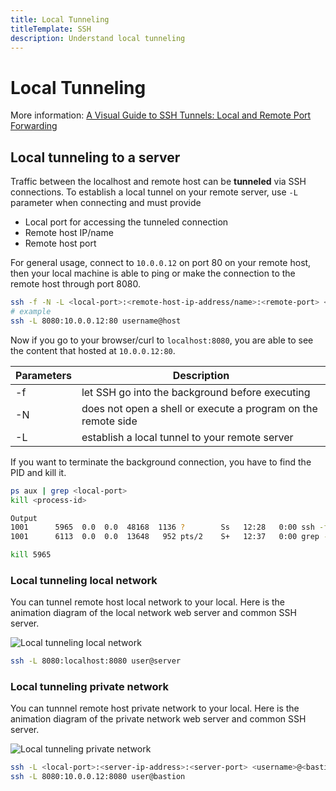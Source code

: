 ```yaml
---
title: Local Tunneling
titleTemplate: SSH
description: Understand local tunneling
---
```


# Local Tunneling

More information: [A Visual Guide to SSH Tunnels: Local and Remote Port Forwarding](https://iximiuz.com/en/posts/ssh-tunnels/)

## Local tunneling to a server

Traffic between the localhost and remote host can be **tunneled** via SSH connections. To establish a local tunnel on your remote server, use `-L` parameter when connecting and must provide

- Local port for accessing the tunneled connection
- Remote host IP/name
- Remote host port

For general usage, connect to `10.0.0.12` on port 80 on your remote host, then your local machine is able to ping or make the connection to the remote host through port 8080.

```bash
ssh -f -N -L <local-port>:<remote-host-ip-address/name>:<remote-port> <username>@<host>
# example
ssh -L 8080:10.0.0.12:80 username@host
```

Now if you go to your browser/curl to `localhost:8080`, you are able to see the content that hosted at `10.0.0.12:80`.

| Parameters | Description                                                   |
| ---------- | ------------------------------------------------------------- |
| -f         | let SSH go into the background before executing               |
| -N         | does not open a shell or execute a program on the remote side |
| -L         | establish a local tunnel to your remote server                |

If you want to terminate the background connection, you have to find the PID and kill it.

```bash
ps aux | grep <local-port>
kill <process-id>
```

```bash
Output
1001      5965  0.0  0.0  48168  1136 ?        Ss   12:28   0:00 ssh -f -N -L 8888:your_domain:80 username@remote_host
1001      6113  0.0  0.0  13648   952 pts/2    S+   12:37   0:00 grep --colour=auto 8888
```

```bash
kill 5965
```

### Local tunneling local network

You can tunnel remote host local network to your local. Here is the animation diagram of the local network web server and common SSH server.

![Local tunneling local network](/docs/ssh/local_tunneling_local_network.gif)

```bash
ssh -L 8080:localhost:8080 user@server
```

### Local tunneling private network

You can tunnnel remote host private network to your local. Here is the animation diagram of the private network web server and common SSH server.

![Local tunneling private network](/docs/ssh/local_tunneling_private_network.gif)

```bash
ssh -L <local-port>:<server-ip-address>:<server-port> <username>@<bastion-server-ip-address>
ssh -L 8080:10.0.0.12:8080 user@bastion
```
